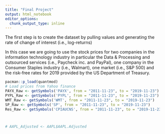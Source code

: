 ```yaml
---
title: "Final Project"
output: html_notebook
editor_options: 
  chunk_output_type: inline
---
```


The first step is to create the dataset by pulling values and generating
the rate of change of interest (i.e., log-returns)

In this case we are going to use the stock prices for two companies in the
information technology industry in particular the Data & Processing and
outsourced services (i.e., Paycheck inc. and PayPal), one company in the
Consumer Staples industry (i.e., Walmart), one market (i.e., S&P 500) and
the risk-free rates for 2019 provided by the US Department of Treasury.



```r
pacman::p_load(quantmod)
# Load prices from Yahoo finance
PAYX_Raw <- getSymbols('PAYX', from = "2011-11-23", to = "2019-11-23")
PYPL_Raw <- getSymbols('PYPL', from = "2011-11-23", to = "2019-11-23")
WMT_Raw <- getSymbols('WMT', from = "2011-11-23", to = "2019-11-23")
SP_Raw <- getSymbols('SP', from = "2011-11-23", to = "2019-11-23")
Res_Raw <- getSymbols('CPIAUCNS', from = "2011-11-23", to = "2019-11-23", src='FRED')



# AAPL_Adjusted <- AAPL$AAPL.Adjusted


```


